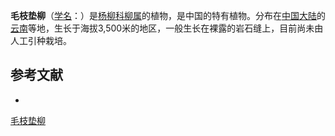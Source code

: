 {{Speciesbox
| name = 毛枝垫柳
| status = 
| status_system = 
| image =
| genus = Salix
| species = hirticaulis
| authority = Hand.-Mazz.
}}

'''毛枝垫柳'''（[[学名|学名]]：{{lang|la|''Salix hirticaulis''}}）是[[杨柳科|杨柳科]][[柳属|柳属]]的植物，是中国的特有植物。分布在[[中国大陆|中国大陆]]的[[云南|云南]]等地，生长于海拔3,500米的地区，一般生长在裸露的岩石缝上，目前尚未由人工引种栽培。

== 参考文献 ==
<div class="references-small">
* {{cite web| url =http://www.bioinfo.cn/db05/KmzwSpecies.php?action=view&id=19882| title =毛枝垫柳| work =《中国高等植物数据库全库》| publisher =中国科学院微生物研究所| author =昆明植物研究所| accessdate =2009-02-25| deadurl =yes| archiveurl =https://web.archive.org/web/20160305082034/http://www.bioinfo.cn/db05/KmzwSpecies.php?action=view&id=19882| archivedate =2016-03-05}}
</div>
{{Taxonbar|from=Q11127377}}

[[Category:柳属|毛枝垫柳]]


{{植物小作品}}